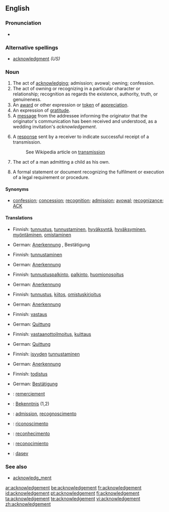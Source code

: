 ==English==

===Pronunciation===
*{{audio|en-us-acknowledgement.ogg|Audio (US)}}

===Alternative spellings===
*[[acknowledgment]] ''(US)''

===Noun===
{{en-noun}}  {{UK}}

# The act of [[acknowledge|acknowledging]]; admission; avowal; owning; confession.
# The act of owning or recognizing in a particular character or relationship; recognition as regards the existence, authority, truth, or genuineness.
# An [[award]] or other expression or [[token]] of [[appreciation]].
# An expression of [[gratitude]].
# A [[message]] from the addressee informing the originator that the originator's communication has been received and understood, as a wedding invitation's ''acknowledgement''.
# {{context|Telecommunications|computing|networking}} A [[response]] sent by a receiver to indicate successful receipt of a transmission.
#:See Wikipedia article on [[w:transmission (telecommunications)|transmission]]
# {{context|law}} The act of a man admitting a child as his own.
# {{context|law}} A formal statement or document recognizing the fulfilment or execution of a legal requirement or procedure.

====Synonyms====
* [[confession]]; [[concession]]; [[recognition]]; [[admission]]; [[avowal]]; [[recognizance]]; [[ACK]]

====Translations====
{{trans-top|act of acknowledging}}
*Finnish: [[tunnustus]], [[tunnustaminen]], [[hyväksyntä]], [[hyväksyminen]], [[myöntäminen]], [[omistaminen]]
{{trans-mid}}
*German: [[Anerkennung]] {{f}}, Bestätigung {{f}}
{{trans-bottom}}

{{trans-top|act of owning or recognizing in a particular character or relationship}}
*Finnish: [[tunnustaminen]]
{{trans-mid}}
*German: [[Anerkennung]] {{f}}
{{trans-bottom}}

{{trans-top|award}}
*Finnish: [[tunnustuspalkinto]], [[palkinto]], [[huomionosoitus]]
{{trans-mid}}
*German: [[Anerkennung]] {{f}}
{{trans-bottom}}

{{trans-top|expression of thanks}}
*Finnish: [[tunnustus]], [[kiitos]], [[omistuskirjoitus]]
{{trans-mid}}
*German: [[Anerkennung]] {{f}}
{{trans-bottom}}

{{trans-top|message informing that the originator's communication has been received and understood}}
*Finnish: [[vastaus]]
{{trans-mid}}
*German: [[Quittung]] {{f}}
{{trans-bottom}}

{{trans-top|indication of a successful receipt of a transmission}}
*Finnish: [[vastaanottoilmoitus]], [[kuittaus]]
{{trans-mid}}
*German: [[Quittung]] {{f}}
{{trans-bottom}}

{{trans-top|act of a man admitting a child as his own}}
*Finnish: [[isyys|isyyden]] [[tunnustaminen]]
{{trans-mid}}
*German: [[Anerkennung]] {{f}}
{{trans-bottom}}

{{trans-top|formal statement or document recognizing the fulfilment or execution of a legal requirement or procedure}}
*Finnish: [[todistus]]
{{trans-mid}}
*German: [[Bestätigung]] {{f}}
{{trans-bottom}}

{{checktrans}}
{{trans-top|translations to be checked}}
*{{ttbc|French}}: [[remerciement]] {{m}}
*{{ttbc|German}}: [[Bekenntnis]] {{n}} (1,2)
*{{ttbc|Interlingua}}: [[admission]], [[recognoscimento]]
{{trans-mid}}
*{{ttbc|Italian}}: [[riconoscimento]] {{m}}
*{{ttbc|Portuguese}}: [[reconhecimento]] {{m}}
*{{ttbc|Spanish}}: [[reconocimiento]] {{m}}
*{{ttbc|Volapük}}: [[dasev]]
{{trans-bottom}}

===See also===
*[[acknowledgment|acknowledg'''_'''ment]]

[[ar:acknowledgement]]
[[be:acknowledgement]]
[[fr:acknowledgement]]
[[id:acknowledgement]]
[[pt:acknowledgement]]
[[fi:acknowledgement]]
[[ta:acknowledgement]]
[[te:acknowledgement]]
[[vi:acknowledgement]]
[[zh:acknowledgement]]